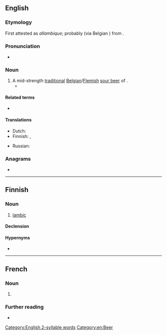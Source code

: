 ==English==
{{wikipedia}}

===Etymology===
First attested as ''allambique''; probably (via Belgian {{uder|en|nl|-}}) from {{der|en|fr|alambic||[[alembic]]}}.

===Pronunciation===
* {{IPA|en|/lɒ̃bik/|/ˈlæmbɪk/}}

===Noun===
{{en-noun}}

# A mid-strength [[traditional]] [[Belgian]]/[[Flemish]] [[sour beer]] of {{w|spontaneous fermentation}}.
#* {{quote-book|en|year=1990|author=Jean Guinard|title=Lambic|publisher=Brewers Publications|url=https://books.google.com/books?id=SpRqDAAAQBAJ&pg=PT93&dq=%22lambic%22&hl=&cd=1&source=gbs_api#v=onepage&q=%22lambic%22&f=false|isbn=9781938469343|text=Wooden casks serve a special role in the maturation of '''lambic''' by allowing a little oxygen to slowly contact the beer.}}

====Related terms====
* {{l|en|alembic}}

====Translations====
{{trans-top|traditional Belgian beer}}
* Dutch: {{t+|nl|lambiek|m}}
* Finnish: {{t|fi|lambic}}, {{t|fi|lambic-[[olut]]}}
{{trans-mid}}
* Russian: {{t+|ru|ламби́к|m}}
{{trans-bottom}}

===Anagrams===
* {{anagrams|en|a=abcilm|cimbal}}

[[Category:English 2-syllable words]]
[[Category:en:Beer]]

----

==Finnish==

===Noun===
{{fi-noun}}

# [[#English|lambic]] {{gloss|Belgian beer}}

====Declension====
{{fi-decl-risti|lambic|||a|i=0}}

====Hypernyms====
* {{l|fi|spontaanikäymisolut}}

----

==French==

===Noun===
{{fr-noun|m}}

# {{l|en|lambic}}

===Further reading===
* {{R:TLFi}}
